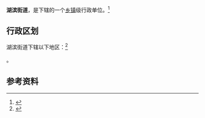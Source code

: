 {{中国乡级行政区|32/03/11/004/000}}

'''湖滨街道'''，是{{PRC admin/fullname|32/03/11/004/000|3}}下辖的一个[[乡镇|乡镇]]级行政单位。<ref>{{PRC admin/ref sgc|{{PRC admin/parent|32/03/11/004/000}}}}</ref>

== 行政区划 ==

湖滨街道下辖以下地区：<ref>{{PRC admin/ref sgc|32/03/11/004/000}}</ref>

{{PRC admin/children|32/03/11/004/000}}。

== 参考资料 ==

{{reflist}}

{{行政区划小作品}}
{{PRC admin/navcat|32/03/11/004/000}}
